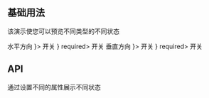 
## 基础用法

该演示使您可以预览不同类型的不同状态

<Playground>
  <FormLabel style={{ marginBottom: 24 }}>水平方向</FormLabel>
  <FormGroup style={{ marginBottom: 40 }} layout="horizontal">
    <FormLabel style={{ marginRight: 40 }} control={<Switch />}>
      开关
    </FormLabel>
    <FormLabel control={<Switch />} required>
      开关
    </FormLabel>
  </FormGroup>
  <FormLabel style={{ marginBottom: 24 }}>垂直方向</FormLabel>
  <FormGroup>
    <FormLabel style={{ marginBottom: 16 }} control={<Switch />}>
      开关
    </FormLabel>
    <FormLabel control={<Switch />} required>
      开关
    </FormLabel>
  </FormGroup>
</Playground>

## API

通过设置不同的属性展示不同状态

<Props of={FormGroup} />
